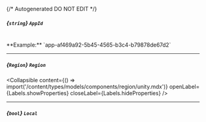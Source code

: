 {/* Autogenerated DO NOT EDIT  */}

##### *{`string`}* `AppId`
<br/>
**Example:** `app-af469a92-5b45-4565-b3c4-b79878de67d2`

---
##### *{`Region`}* `Region`

<Collapsible content={() => import('/content/types/models/components/region/unity.mdx')} openLabel={Labels.showProperties} closeLabel={Labels.hideProperties} />


---
##### *{`bool`}* `Local`


